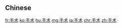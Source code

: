 {{also|手術}}
==Chinese==
{{zh-see|手術}}

[[fr:手术]]
[[ko:手术]]
[[hu:手术]]
[[mg:手术]]
[[ja:手术]]
[[chr:手术]]
[[zh:手术]]